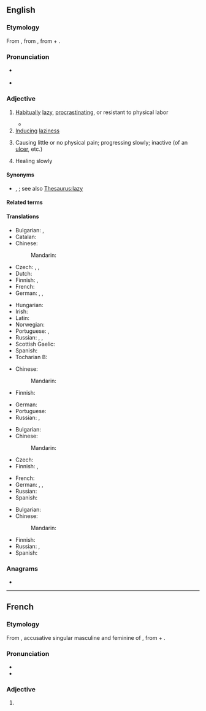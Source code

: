 ==English==
{{was wotd|2008|December|18}}

===Etymology===
{{root|en|ine-pro|*delh₁-}}
From {{etyl|fr|en}} {{m|fr|indolent}}, from {{etyl|la|en}} {{m|la|indolentem}}, from {{m|la|in-||not}} + {{m|la|dolēns||pain}}.

===Pronunciation===
* {{a|UK|US}} {{IPA|en|/ˈɪn.dəl.ənt/}}
* {{audio|en|en-us-indolent.ogg|Audio (US)}}

===Adjective===
{{en-adj}}

# [[habitually|Habitually]] [[lazy]], [[procrastinate|procrastinating]], or resistant to physical labor
#: {{ux|en|The '''indolent''' girl resisted doing her homework.}}
#* {{quote-book
|en
|year=1815
|author={{w|Jane Austen}}
|title={{w|Emma}}
|volume=II
|section=chapter 18
|passage=Mr. Churchill has pride; but his pride is nothing to his wife’s: his is a quiet, '''indolent''', gentlemanlike sort of pride that would harm nobody, and only make himself a little helpless and tiresome; but her pride is arrogance and insolence!}}
# [[induce|Inducing]] [[laziness]]
#: {{ux|en|'''indolent''' comfort}}
# {{lb|en|medicine}} Causing little or no physical pain; progressing slowly; inactive (of an [[ulcer]], etc.)
# {{lb|en|medicine}} Healing slowly

====Synonyms====
* {{l|en|idle}}, {{l|en|work-shy}}; see also [[Thesaurus:lazy]]

====Related terms====
{{rel2|en
|indolence
|indolency}}

====Translations====
{{trans-top|habitually lazy}}
* Bulgarian: {{t+|bg|ленив}}, {{t+|bg|мързелив}}
* Catalan: {{t+|ca|indolent}}
* Chinese:
*: Mandarin: {{t-needed|cmn}}
* Czech: {{t+|cs|lhostejný|m}}, {{t+|cs|líný|m}}, {{t+|cs|indolentní|m}}
* Dutch: {{t+|nl|werkschuw}}
* Finnish: {{t+|fi|saamaton}}, {{t+|fi|veltto}}
* French: {{t+|fr|indolent}}
* German: {{t+|de|träge}}, {{t+|de|faul}}, {{t+|de|arbeitsscheu}}
{{trans-mid}}
* Hungarian: {{t+|hu|lusta}}
* Irish: {{t|ga|sácráilte}}
* Latin: {{t|la|piger}}
* Norwegian: {{t|no|arbeidsky}}
* Portuguese: {{t+|pt|indolente}}, {{t+|pt|vadio}}
* Russian: {{t+|ru|лени́вый}}, {{t+|ru|пра́здный}}, {{t+|ru|безде́ятельный}}
* Scottish Gaelic: {{t|gd|leisg}}
* Spanish: {{t+|es|indolente}}
* Tocharian B: {{t|txb|ālase}}
{{trans-bottom}}

{{trans-top|inducing laziness}}
* Chinese:
*: Mandarin: {{t-needed|cmn}}
* Finnish: {{t+|fi|veltostuttava}}
{{trans-mid}}
* German: {{t+|de|ermüdend}}
* Portuguese: {{t+|pt|indolente}}
* Russian: {{t|ru|[[способствовать|спосо́бствующий]] [[праздность|пра́здности]]}}, {{t+|ru|разне́живающий}}
{{trans-bottom}}

{{trans-top|medicine: causing little or no physical pain}}
* Bulgarian: {{t+|bg|безболезнен}}
* Chinese:
*: Mandarin: {{t-needed|cmn}}
* Czech: {{t|cs|nebolestivý|m}}
* Finnish: {{t|fi|indolentti}}, {{t+|fi|kivuton}}
{{trans-mid}}
* French: {{t+|fr|indolent}}
* German: {{t|de|schmerzlos}}, {{t+|de|indolent}}, {{t+|de|schmerzfrei}}
* Russian: {{t+|ru|безболе́зненный}}
* Spanish: {{t+|es|indolente}}
{{trans-bottom}}

{{trans-top|medicine: healing slowly}}
* Bulgarian: {{t|bg|бавно заздравяващ}}
* Chinese:
*: Mandarin: {{t-needed|cmn}}
{{trans-mid}}
* Finnish: {{t+|fi|itsepintainen}}
* Russian: {{t|ru|[[ме́дленно]] [[заживать|зажива́ющий]]}}, {{t+|ru|вялотеку́щий}}
* Spanish: {{t+|es|indolente}}
{{trans-bottom}}

===Anagrams===
* {{anagrams|en|a=deilnnot|deltonin|nontiled}}

----

==French==

===Etymology===
From {{der|fr|la|indolentem}}, accusative singular masculine and feminine of {{m|la|indolēns}}, from {{m|la|in-|t=not}} + {{m|la|dolēns|t=pain}}.

===Pronunciation===
* {{fr-IPA}}
* {{homophones|fr|indolents}}

===Adjective===
{{fr-adj}}

# {{l|en|indolent}} {{q|all senses}}